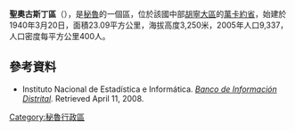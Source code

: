'''聖奧古斯丁區'''（{{lang-es|Distrito de San Agustín de Cajas}}），是[[秘魯|秘魯]]的一個區，位於該國中部[[胡寧大區|胡寧大區]]的[[萬卡約省|萬卡約省]]，始建於1940年3月20日，面積23.09平方公里，海拔高度3,250米，2005年人口9,337，人口密度每平方公里400人。

==參考資料==
*{{es icon}} Instituto Nacional de Estadística e Informática. ''[https://web.archive.org/web/20080423164200/http://desa.inei.gob.pe/mapas/bid/ Banco de Información Distrital]''. Retrieved April 11, 2008.

{{Peru-geo-stub}}
[[Category:秘魯行政區|Category:秘魯行政區]]